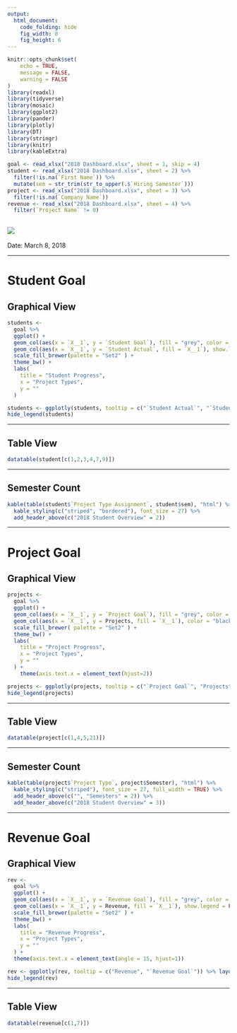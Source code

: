 ```yaml
---
output: 
  html_document:
    code_folding: hide
    fig_width: 8
    fig_height: 6
---
```


```r
knitr::opts_chunk$set(
	echo = TRUE,
	message = FALSE,
	warning = FALSE
)
library(readxl)
library(tidyverse)
library(mosaic)
library(ggplot2)
library(pander)
library(plotly)
library(DT)
library(stringr)
library(knitr)
library(kableExtra)

goal <- read_xlsx("2018 Dashboard.xlsx", sheet = 1, skip = 4)
student <- read_xlsx("2018 Dashboard.xlsx", sheet = 2) %>%
  filter(!is.na(`First Name`)) %>%
  mutate(sem = str_trim(str_to_upper(.$`Hiring Semester`)))
project <- read_xlsx("2018 Dashboard.xlsx", sheet = 3) %>%
  filter(!is.na(`Company Name`))
revenue <- read_xlsx("2018 Dashboard.xlsx", sheet = 4) %>%
  filter(`Project Name` != 0)
```

![](image.png)
----

Date: March 8, 2018

----

# Student Goal {.tabset .tabset-fade .tabset-pills}

## Graphical View

```r
students <- 
  goal %>%
  ggplot() +
  geom_col(aes(x = `X__1`, y = `Student Goal`), fill = "grey", color = "black") +
  geom_col(aes(x = `X__1`, y = `Student Actual`, fill = `X__1`), show.legend = FALSE, color = "black") +
  scale_fill_brewer(palette = "Set2" ) +
  theme_bw() +
  labs(
    title = "Student Progress",
    x = "Project Types",
    y = ""
  )

students <- ggplotly(students, tooltip = c("`Student Actual`", "`Student Goal`"))
hide_legend(students)
```


----

## Table View


```r
datatable(student[c(1,2,3,4,7,9)])
```

----

## Semester Count

```r
kable(table(student$`Project Type Assignment`, student$sem), "html") %>%
  kable_styling(c("striped", "bordered"), font_size = 27) %>%
  add_header_above(c("2018 Student Overview" = 2))
```

----

# Project Goal {.tabset .tabset-fade .tabset-pills}

## Graphical View
```r

projects <- 
  goal %>%
  ggplot() +
  geom_col(aes(x = `X__1`, y = `Project Goal`), fill = "grey", color = "black") +
  geom_col(aes(x = `X__1`, y = Projects, fill = `X__1`), color = "black", show.legend = FALSE) +
  scale_fill_brewer( palette = "Set2" ) +
  theme_bw() +
  labs(
    title = "Project Progress",
    x = "Project Types",
    y = ""
  ) +
    theme(axis.text.x = element_text(hjust=2))

projects <- ggplotly(projects, tooltip = c("`Project Goal`", "Projects"))
hide_legend(projects)
```

----

## Table View
```r
datatable(project[c(1,4,5,21)])
```

----

## Semester Count

```r
kable(table(project$`Project Type`, project$Semester), "html") %>%
  kable_styling(c("striped"), font_size = 27, full_width = TRUE) %>%
  add_header_above(c("", "Semesters" = 2)) %>%
  add_header_above(c("2018 Student Overview" = 3))
```

----

# Revenue Goal {.tabset .tabset-fade .tabset-pills}

## Graphical View

```r
rev <- 
  goal %>%
  ggplot() +
  geom_col(aes(x = `X__1`, y = `Revenue Goal`), fill = "grey", color = "black") +
  geom_col(aes(x = `X__1`, y = Revenue, fill = `X__1`), show.legend = FALSE, color = "black") +
  scale_fill_brewer(palette = "Set2" ) +
  theme_bw() +
  labs(
    title = "Revenue Progress",
    x = "Project Types",
    y = ""
  ) +
  theme(axis.text.x = element_text(angle = 15, hjust=1))

rev <- ggplotly(rev, tooltip = c("Revenue", "`Revenue Goal`")) %>% layout(margin = list(l=50))
hide_legend(rev)
```

----

## Table View
```r
datatable(revenue[c(1,7)])
```

